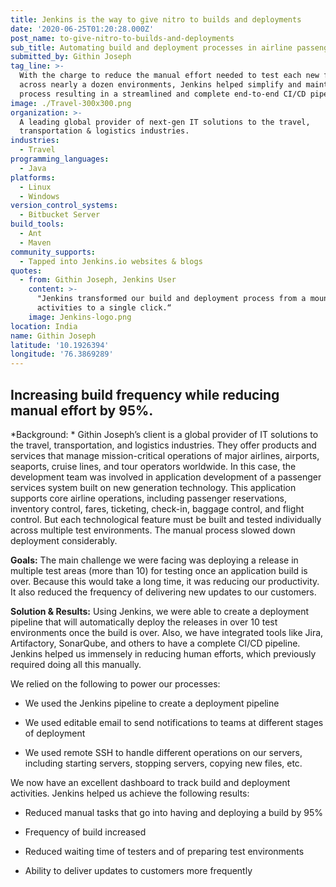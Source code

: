 ```yaml
---
title: Jenkins is the way to give nitro to builds and deployments
date: '2020-06-25T01:20:28.000Z'
post_name: to-give-nitro-to-builds-and-deployments
sub_title: Automating build and deployment processes in airline passenger services
submitted_by: Githin Joseph
tag_line: >-
  With the charge to reduce the manual effort needed to test each new feature
  across nearly a dozen environments, Jenkins helped simplify and maintain the
  process resulting in a streamlined and complete end-to-end CI/CD pipeline.
image: ./Travel-300x300.png
organization: >-
  A leading global provider of next-gen IT solutions to the travel,
  transportation & logistics industries.
industries:
  - Travel
programming_languages:
  - Java
platforms:
  - Linux
  - Windows
version_control_systems:
  - Bitbucket Server
build_tools:
  - Ant
  - Maven
community_supports:
  - Tapped into Jenkins.io websites & blogs
quotes:
  - from: Githin Joseph, Jenkins User
    content: >-
      "Jenkins transformed our build and deployment process from a mountain of
      activities to a single click.“
    image: Jenkins-logo.png
location: India
name: Githin Joseph
latitude: '10.1926394'
longitude: '76.3869289'
---
```

## Increasing build frequency while reducing manual effort by 95%.

\*Background: \* Githin Joseph’s client is a global provider of IT solutions to the travel, transportation, and logistics industries. They offer products and services that manage mission-critical operations of major airlines, airports, seaports, cruise lines, and tour operators worldwide. In this case, the development team was involved in application development of a passenger services system built on new generation technology. This application supports core airline operations, including passenger reservations, inventory control, fares, ticketing, check-in, baggage control, and flight control. But each technological feature must be built and tested individually across multiple test environments. The manual process slowed down deployment considerably.

**Goals:** The main challenge we were facing was deploying a release in multiple test areas (more than 10) for testing once an application build is over. Because this would take a long time, it was reducing our productivity. It also reduced the frequency of delivering new updates to our customers.

<Testimonal idx="0" />

**Solution & Results:** Using Jenkins, we were able to create a deployment pipeline that will automatically deploy the releases in over 10 test environments once the build is over. Also, we have integrated tools like Jira, Artifactory, SonarQube, and others to have a complete CI/CD pipeline. Jenkins helped us immensely in reducing human efforts, which previously required doing all this manually.

We relied on the following to power our processes:

-   We used the Jenkins pipeline to create a deployment pipeline

-   We used editable email to send notifications to teams at different stages of deployment

-   We used remote SSH to handle different operations on our servers, including starting servers, stopping servers, copying new files, etc.

We now have an excellent dashboard to track build and deployment activities. Jenkins helped us achieve the following results:

-   Reduced manual tasks that go into having and deploying a build by 95%

-   Frequency of build increased

-   Reduced waiting time of testers and of preparing test environments

-   Ability to deliver updates to customers more frequently
